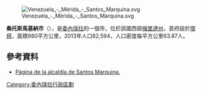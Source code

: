 [[Image:Venezuela_-_Mérida_-_Santos_Marquina.svg|right]]

'''桑托斯馬基納市'''（{{lang-es|Municipio Santos Marquina}}），是[[委內瑞拉|委內瑞拉]]的一個市，位於該國西部[[梅里達州|梅里達州]]，首府設於[[塔拜_(委內瑞拉)|塔拜]]，面積980平方公里，2013年人口62,594，人口密度每平方公里63.87人。

==參考資料==
* [https://web.archive.org/web/20080622130541/http://santosmarquina-merida.gov.ve/portal-alcaldias/ Página de la alcaldía de Santos Marquina.]

{{Venezuela-geo-stub}}
[[Category:委內瑞拉行政區劃|Category:委內瑞拉行政區劃]]